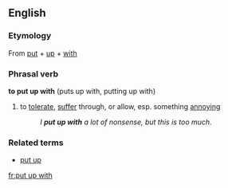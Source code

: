==English==

===Etymology===
From [[put]] + [[up]] + [[with]]

===Phrasal verb===
'''to put up with'''  (puts up with, putting up with)

#{{idiom}} to [[tolerate]], [[suffer]] through, or allow, esp. something [[annoy]]ing
#: ''I '''put up with''' a lot of nonsense, but this is too much.''

===Related terms===
*[[put up]]
[[fr:put up with]]